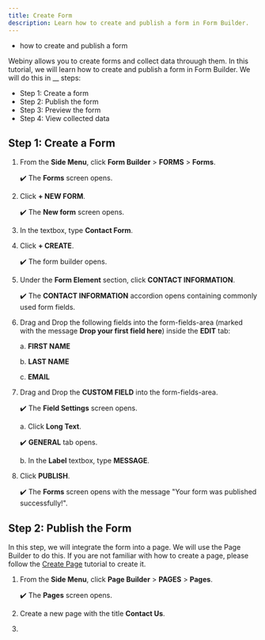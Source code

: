 ```yaml
---
title: Create Form
description: Learn how to create and publish a form in Form Builder.
---
```



<Alert type="success" title="WHAT YOU'LL LEARN">

- how to create and publish a form

</Alert>

Webiny allows you to create forms and collect data throuugh them. In this tutorial, we will learn how to create and publish a form in Form Builder. We will do this in __ steps:

- Step 1: Create a form
- Step 2: Publish the form
- Step 3: Preview the form
- Step 4: View collected data


## Step 1: Create a Form

1. From the **Side Menu**, click **Form Builder** > **FORMS** > **Forms**.

    ✔️ The **Forms** screen opens.

2. Click **+ NEW FORM**.

   ✔️ The **New form** screen opens.

3. In the textbox, type **Contact Form**.

4. Click **+ CREATE**.

    ✔️ The form builder opens.

5. Under the **Form Element** section, click **CONTACT INFORMATION**.

    ✔️ The **CONTACT INFORMATION** accordion opens containing commonly used form fields.

6. Drag and Drop the following fields into the form-fields-area (marked with the message **Drop your first field here**) inside the **EDIT** tab:

    a. **FIRST NAME**

    b. **LAST NAME**

    c. **EMAIL**

7. Drag and Drop the **CUSTOM FIELD** into the form-fields-area.

    ✔️ The **Field Settings** screen opens.

    a. Click **Long Text**.

    ✔️ **GENERAL** tab opens.

    b. In the **Label** textbox, type **MESSAGE**.

8. Click **PUBLISH**.

    ✔️ The **Forms** screen opens with the message "Your form was published successfully!".


## Step 2: Publish the Form

In this step, we will integrate the form into a page. We will use the Page Builder to do this. If you are not familiar with how to create a page, please follow the [Create Page](../link) tutorial to create it.

1. From the **Side Menu**, click **Page Builder** > **PAGES** > **Pages**.

    ✔️ The **Pages** screen opens.

2. Create a new page with the title **Contact Us**.

3. 